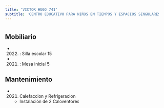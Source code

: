 ```yaml
---
title: 'VICTOR HUGO 741'
subtitle: 'CENTRO EDUCATIVO PARA NIÑOS EN TIEMPOS Y ESPACIOS SINGULARES N° 03 SEDE'
---
```


#


## Mobiliario

*  (2022) : Silla escolar 15 

*  (2021) : Mesa inicial 5 





## Mantenimiento

*  (2021) Calefaccion y Refrigeracion 
    + Instalación de 2 Caloventores



